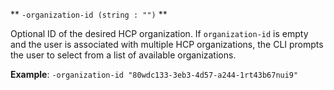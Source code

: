 <a id="hcp-connect-flag-organization-id" />

** `-organization-id (string : "")` **

Optional ID of the desired HCP
organization. If `organization-id` is empty and the user is associated with
multiple HCP organizations, the CLI prompts the user to select from a list
of available organizations.

**Example**: `-organization-id "80wdc133-3eb3-4d57-a244-1rt43b67nui9"`
